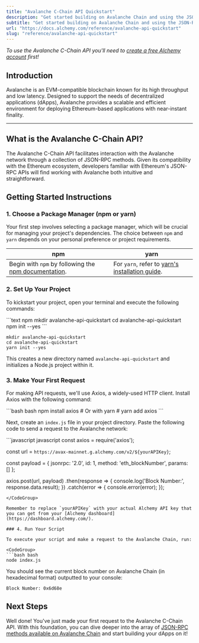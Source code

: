 ```yaml
---
title: "Avalanche C-Chain API Quickstart"
description: "Get started building on Avalanche Chain and using the JSON-RPC API"
subtitle: "Get started building on Avalanche Chain and using the JSON-RPC API"
url: "https://docs.alchemy.com/reference/avalanche-api-quickstart"
slug: "reference/avalanche-api-quickstart"
---
```


*To use the Avalanche C-Chain API you'll need to [create a free Alchemy account](https://dashboard.alchemy.com/signup) first!*

## Introduction

Avalanche is an EVM-compatible blockchain known for its high throughput and low latency. Designed to support the needs of decentralized applications (dApps), Avalanche provides a scalable and efficient environment for deploying Ethereum-based applications with near-instant finality.

***

## What is the Avalanche C-Chain API?

The Avalanche C-Chain API facilitates interaction with the Avalanche network through a collection of JSON-RPC methods. Given its compatibility with the Ethereum ecosystem, developers familiar with Ethereum's JSON-RPC APIs will find working with Avalanche both intuitive and straightforward.

## Getting Started Instructions

### 1. Choose a Package Manager (npm or yarn)

Your first step involves selecting a package manager, which will be crucial for managing your project's dependencies. The choice between `npm` and `yarn` depends on your personal preference or project requirements.

| npm                                                                                                                       | yarn                                                                                                |
| ------------------------------------------------------------------------------------------------------------------------- | --------------------------------------------------------------------------------------------------- |
| Begin with `npm` by following the [npm documentation](https://docs.npmjs.com/downloading-and-installing-node-js-and-npm). | For `yarn`, refer to [yarn's installation guide](https://classic.yarnpkg.com/lang/en/docs/install). |

### 2. Set Up Your Project

To kickstart your project, open your terminal and execute the following commands:

<CodeGroup>
  ```text npm
  mkdir avalanche-api-quickstart
  cd avalanche-api-quickstart
  npm init --yes
  ```

  ```text yarn
  mkdir avalanche-api-quickstart
  cd avalanche-api-quickstart
  yarn init --yes
  ```
</CodeGroup>

This creates a new directory named `avalanche-api-quickstart` and initializes a Node.js project within it.

### 3. Make Your First Request

For making API requests, we'll use Axios, a widely-used HTTP client. Install Axios with the following command:

<CodeGroup>
  ```bash bash
  npm install axios
  # Or with yarn
  # yarn add axios
  ```
</CodeGroup>

Next, create an `index.js` file in your project directory. Paste the following code to send a request to the Avalanche network:

<CodeGroup>
  ```javascript javascript
  const axios = require('axios');

  const url = `https://avax-mainnet.g.alchemy.com/v2/${yourAPIKey}`;

  const payload = {
    jsonrpc: '2.0',
    id: 1,
    method: 'eth_blockNumber',
    params: []
  };

  axios.post(url, payload)
    .then(response => {
      console.log('Block Number:', response.data.result);
    })
    .catch(error => {
      console.error(error);
    });
  ```
</CodeGroup>

Remember to replace `yourAPIKey` with your actual Alchemy API key that you can get from your [Alchemy dashboard](https://dashboard.alchemy.com/).

### 4. Run Your Script

To execute your script and make a request to the Avalanche Chain, run:

<CodeGroup>
  ```bash bash
  node index.js
  ```
</CodeGroup>

You should see the current block number on Avalanche Chain (in hexadecimal format) outputted to your console:

```shell
Block Number: 0x6d68e
```

## Next Steps

Well done! You've just made your first request to the Avalanche C-Chain API. With this foundation, you can dive deeper into the array of [JSON-RPC methods available on Avalanche Chain](/reference/avalanche-chain-api-endpoints) and start building your dApps on it!
